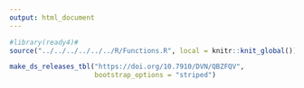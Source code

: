 ```yaml
---
output: html_document
---
```


```r
#library(ready4)#
source("../../../../../../R/Functions.R", local = knitr::knit_global())
```

```r
make_ds_releases_tbl("https://doi.org/10.7910/DVN/QBZFQV",
                     bootstrap_options = "striped")
```



